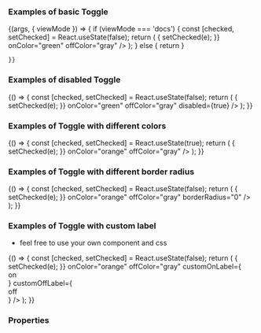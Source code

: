 
<Meta title="DCXLibrary/Form/Toggle" component={ToggleLive} />

### Examples of basic Toggle

<Canvas>
  <Story name="basic">
    {(args, { viewMode }) => {
      if (viewMode === 'docs') {
        const [checked, setChecked] = React.useState(false);
        return (
          <Toggle
            checked={checked}
            onChange={e => {
              setChecked(e);
            }}
            onColor="green"
            offColor="gray"
          />
        );
      } else {
        return <ToggleLive/>
      }
      
    }}
  </Story>
</Canvas>

### Examples of disabled Toggle

<Canvas>
  <Story name="disabled">
    {() => {
      const [checked, setChecked] = React.useState(false);
      return (
        <Toggle
          checked={checked}
          onChange={e => {
            setChecked(e);
          }}
          onColor="green"
          offColor="gray"
          disabled={true}
        />
      );
    }}
  </Story>
</Canvas>

### Examples of Toggle with different colors

<Canvas>
  <Story name="different colors">
    {() => {
      const [checked, setChecked] = React.useState(true);
      return (
        <Toggle
          checked={checked}
          onChange={e => {
            setChecked(e);
          }}
          onColor="orange"
          offColor="gray"
        />
      );
    }}
  </Story>
</Canvas>

### Examples of Toggle with different border radius

<Canvas>
  <Story name="different shape">
    {() => {
      const [checked, setChecked] = React.useState(false);
      return (
        <Toggle
          checked={checked}
          onChange={e => {
            setChecked(e);
          }}
          onColor="orange"
          offColor="gray"
          borderRadius="0"
        />
      );
    }}
  </Story>
</Canvas>

### Examples of Toggle with custom label

- feel free to use your own component and css

<Canvas>
  <Story name="custom label">
    {() => {
      const [checked, setChecked] = React.useState(false);
      return (
        <Toggle
          checked={checked}
          onChange={e => {
            setChecked(e);
          }}
          onColor="orange"
          offColor="gray"
          customOnLabel={<div style={{
              fontSize: '12px',
              display: 'flex',
              justifyContent: 'flex-start',
              marginLeft: '6px',
              alignItems: 'center',
              height: '100%',
              color: 'white',
              marginBottom: '4px'
            }}>on</div>}
          customOffLabel={<div style={{
              fontSize: '12px',
              display: 'flex',
              justifyContent: 'flex-end',
              marginRight: '6px',
              alignItems: 'center',
              height: '100%',
              color: 'white',
              marginBottom: '2px'
            }}>off</div>}
        />
      );
    }}
  </Story>
</Canvas>

### Properties

<Props of={Toggle} />
